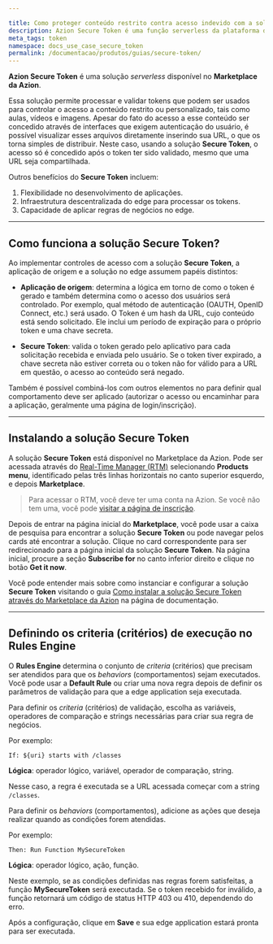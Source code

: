 ```yaml
---

title: Como proteger conteúdo restrito contra acesso indevido com a solução Azion Secure Token
description: Azion Secure Token é uma função serverless da plataforma de edge computing da Azion para o processamento e validação de tokens que pode ser empregada no controle de acesso a conteúdos restritos ou personalizados, tais como aulas, vídeos e imagens.
meta_tags: token
namespace: docs_use_case_secure_token
permalink: /documentacao/produtos/guias/secure-token/
---
```


**Azion Secure Token** é uma solução *serverless* disponível no **Marketplace da Azion**.

Essa solução permite processar e validar tokens que podem ser usados para controlar o acesso a conteúdo restrito ou personalizado, tais como aulas, vídeos e imagens. Apesar do fato do acesso a esse conteúdo ser concedido através de interfaces que exigem autenticação do usuário, é possível visualizar esses arquivos diretamente inserindo sua URL, o que os torna simples de distribuir. Neste caso, usando a solução **Secure Token**, o acesso só é concedido após o token ter sido validado, mesmo que uma URL seja compartilhada.

Outros benefícios do **Secure Token** incluem:

1. Flexibilidade no desenvolvimento de aplicações.
2. Infraestrutura descentralizada do edge para processar os tokens.
3. Capacidade de aplicar regras de negócios no edge.

---

## Como funciona a solução Secure Token?

Ao implementar controles de acesso com a solução **Secure Token**, a aplicação de origem e a solução no edge assumem papéis distintos:

- **Aplicação de origem**: determina a lógica em torno de como o token é gerado e também determina como o acesso dos usuários será controlado. Por exemplo, qual método de autenticação (OAUTH, OpenID Connect, etc.) será usado. O Token é um hash da URL, cujo conteúdo está sendo solicitado. Ele inclui um período de expiração para o próprio token e uma chave secreta.

- **Secure Token**: valida o token gerado pelo aplicativo para cada solicitação recebida e enviada pelo usuário. Se o token tiver expirado, a chave secreta não estiver correta ou o token não for válido para a URL em questão, o acesso ao conteúdo será negado.

Também é possível combiná-los com outros elementos no para definir qual comportamento deve ser aplicado (autorizar o acesso ou encaminhar para a aplicação, geralmente uma página de login/inscrição).

---

## Instalando a solução Secure Token

A solução **Secure Token** está disponível no Marketplace da Azion. Pode ser acessada através do [Real-Time Manager (RTM)](https://manager.azion.com/) selecionando **Products menu**, identificado pelas três linhas horizontais no canto superior esquerdo, e depois **Marketplace**.

> Para acessar o RTM, você deve ter uma conta na Azion. Se você não tem uma, você pode [visitar a página de inscrição](https://manager.azion.com/signup).

Depois de entrar na página inicial do **Marketplace**, você pode usar a caixa de pesquisa para encontrar a solução **Secure Token** ou pode navegar pelos cards até encontrar a solução. Clique no card correspondente para ser redirecionado para a página inicial da solução **Secure Token**. Na página inicial, procure a seção **Subscribe for** no canto inferior direito e clique no botão **Get it now**.

Você pode entender mais sobre como instanciar e configurar a solução **Secure Token** visitando o guia [Como instalar a solução Secure Token através do Marketplace da Azion](/pt-br/documentacao/produtos/guias/securetoken/) na página de documentação.

---

## Definindo os criteria (critérios) de execução no Rules Engine

O **Rules Engine** determina o conjunto de *criteria* (critérios) que precisam ser atendidos para que os *behaviors* (comportamentos) sejam executados. Você pode usar a **Default Rule** ou criar uma nova regra depois de definir os parâmetros de validação para que a edge application seja executada.

Para definir os *criteria* (critérios) de validação, escolha as variáveis, operadores de comparação e strings necessárias para criar sua regra de negócios.

Por exemplo:

`If: ${uri} starts with /classes`

**Lógica**: operador lógico, variável, operador de comparação, string.

Nesse caso, a regra é executada se a URL acessada começar com a string `/classes`.

Para definir os *behaviors* (comportamentos), adicione as ações que deseja realizar quando as condições forem atendidas.

Por exemplo:

`Then: Run Function MySecureToken`

**Lógica**: operador lógico, ação, função.

Neste exemplo, se as condições definidas nas regras forem satisfeitas, a função **MySecureToken** será executada. Se o token recebido for inválido, a função retornará um código de status HTTP 403 ou 410, dependendo do erro.

Após a configuração, clique em **Save** e sua edge application estará pronta para ser executada.

